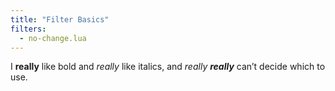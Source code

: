 ```yaml
---
title: "Filter Basics"
filters:
  - no-change.lua
---
```


I **really** like bold and *really* like italics, and *really **really*** can't decide which to use.